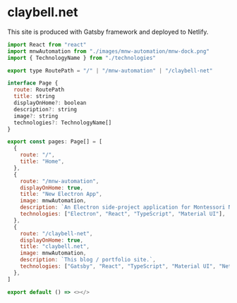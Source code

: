 # claybell.net

This site is produced with Gatsby framework and deployed to Netlify.

```js
import React from "react"
import mnwAutomation from "./images/mnw-automation/mnw-dock.png"
import { TechnologyName } from "./technologies"

export type RoutePath = "/" | "/mnw-automation" | "/claybell-net"

interface Page {
  route: RoutePath
  title: string
  displayOnHome?: boolean
  description?: string
  image?: string
  technologies?: TechnologyName[]
}

export const pages: Page[] = [
  {
    route: "/",
    title: "Home",
  },
  {
    route: "/mnw-automation",
    displayOnHome: true,
    title: "New Electron App",
    image: mnwAutomation,
    description: `An Electron side-project application for Montessori Northwest.`,
    technologies: ["Electron", "React", "TypeScript", "Material UI"],
  },
  {
    route: "/claybell-net",
    displayOnHome: true,
    title: "claybell.net",
    image: mnwAutomation,
    description: `This blog / portfolio site.`,
    technologies: ["Gatsby", "React", "TypeScript", "Material UI", "Netlify"],
  },
]

export default () => <></>

```
